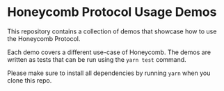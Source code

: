# Honeycomb Protocol Usage Demos

This repository contains a collection of demos that showcase how to use the Honeycomb Protocol. 

Each demo covers a different use-case of Honeycomb. The demos are written as tests that can be run using the `yarn test` command.

Please make sure to install all dependencies by running `yarn` when you clone this repo.